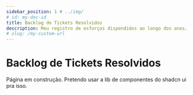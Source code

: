 ---
sidebar_position: 1 # ../img/
# id: my-doc-id  
title: Backlog de Tickets Resolvidos  
description: Meu registro de esforços dispendidos ao longo dos anos.
# slug: /my-custom-url
---

# Backlog de Tickets Resolvidos

Página em construção. Pretendo usar a lib de componentes do shadcn ui pra isso.

